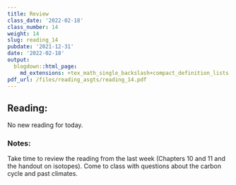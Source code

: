 ```yaml
---
title: Review
class_date: '2022-02-18'
class_number: 14
weight: 14
slug: reading_14
pubdate: '2021-12-31'
date: '2022-02-18'
output:
  blogdown::html_page:
    md_extensions: +tex_math_single_backslash+compact_definition_lists
pdf_url: /files/reading_asgts/reading_14.pdf
---
```

## Reading:

No new reading for today.

### Notes:

Take time to review the reading from the last week (Chapters 10 and 11 and the handout on isotopes). Come to class with questions about the carbon cycle and past climates.
